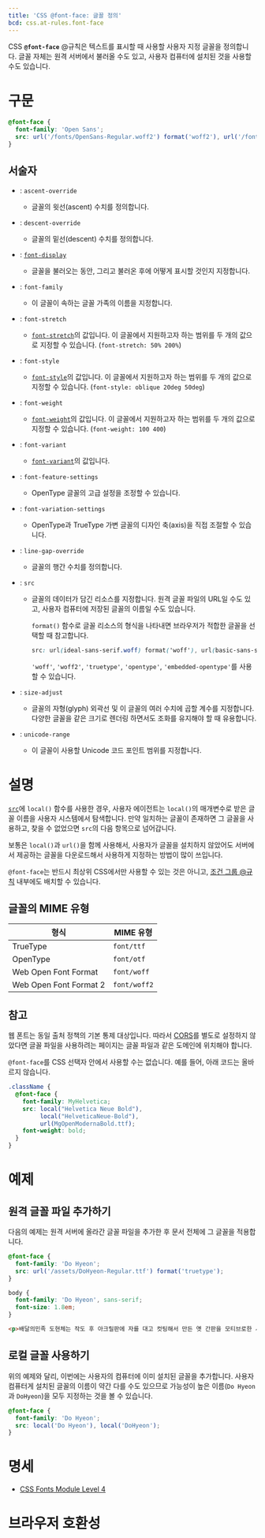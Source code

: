```yaml
---
title: 'CSS @font-face: 글꼴 정의'
bcd: css.at-rules.font-face
---
```


CSS **`@font-face`** @규칙은 텍스트를 표시할 때 사용할 사용자 지정 글꼴을 정의합니다. 글꼴 자체는 원격 서버에서 불러올 수도 있고, 사용자 컴퓨터에 설치된 것을 사용할 수도 있습니다.

# 구문

```css
@font-face {
  font-family: 'Open Sans';
  src: url('/fonts/OpenSans-Regular.woff2') format('woff2'), url('/fonts/OpenSans-Regular.woff') format('woff');
}
```

## 서술자

- : `ascent-override`
  - 글꼴의 윗선(ascent) 수치를 정의합니다.
- : `descent-override`
  - 글꼴의 밑선(descent) 수치를 정의합니다.
- : [`font-display`](./@font-face/font-display)
  - 글꼴을 불러오는 동안, 그리고 불러온 후에 어떻게 표시할 것인지 지정합니다.
- : `font-family`
  - 이 글꼴이 속하는 글꼴 가족의 이름을 지정합니다.
- : `font-stretch`
  - [`font-stretch`](https://developer.mozilla.org/en-US/docs/Web/CSS/font-stretch)의 값입니다. 이 글꼴에서 지원하고자 하는 범위를 두 개의 값으로 지정할 수 있습니다. (`font-stretch: 50% 200%`)
- : `font-style`
  - [`font-style`](https://developer.mozilla.org/en-US/docs/Web/CSS/font-style)의 값입니다. 이 글꼴에서 지원하고자 하는 범위를 두 개의 값으로 지정할 수 있습니다. (`font-style: oblique 20deg 50deg`)
- : `font-weight`
  - [`font-weight`](./font-weight)의 값입니다. 이 글꼴에서 지원하고자 하는 범위를 두 개의 값으로 지정할 수 있습니다. (`font-weight: 100 400`)
- : `font-variant`
  - [`font-variant`](https://developer.mozilla.org/en-US/docs/Web/CSS/font-variant)의 값입니다.
- : `font-feature-settings`
  - OpenType 글꼴의 고급 설정을 조정할 수 있습니다.
- : `font-variation-settings`
  - OpenType과 TrueType 가변 글꼴의 디자인 축(axis)을 직접 조절할 수 있습니다.
- : `line-gap-override`
  - 글꼴의 행간 수치를 정의합니다.
- : `src`

  - 글꼴의 데이터가 담긴 리소스를 지정합니다. 원격 글꼴 파일의 URL일 수도 있고, 사용자 컴퓨터에 저장된 글꼴의 이름일 수도 있습니다.

    `format()` 함수로 글꼴 리소스의 형식을 나타내면 브라우저가 적합한 글꼴을 선택할 때 참고합니다.

    ```css
    src: url(ideal-sans-serif.woff) format('woff'), url(basic-sans-serif.ttf) format('truetype');
    ```

    `'woff'`, `'woff2'`, `'truetype'`, `'opentype'`, `'embedded-opentype'`를 사용할 수 있습니다.

- : `size-adjust`
  - 글꼴의 자형(glyph) 외곽선 및 이 글꼴의 여러 수치에 곱할 계수를 지정합니다. 다양한 글꼴을 같은 크기로 렌더링 하면서도 조화를 유지해야 할 때 유용합니다.
- : `unicode-range`
  - 이 글꼴이 사용할 Unicode 코드 포인트 범위를 지정합니다.

# 설명

[`src`](#term-src)에 `local()` 함수를 사용한 경우, 사용자 에이전트는 `local()`의 매개변수로 받은 글꼴 이름을 사용자 시스템에서 탐색합니다. 만약 일치하는 글꼴이 존재하면 그 글꼴을 사용하고, 찾을 수 없었으면 `src`의 다음 항목으로 넘어갑니다.

보통은 `local()`과 `url()`을 함께 사용해서, 사용자가 글꼴을 설치하지 않았어도 서버에서 제공하는 글꼴을 다운로드해서 사용하게 지정하는 방법이 많이 쓰입니다.

`@font-face`는 반드시 최상위 CSS에서만 사용할 수 있는 것은 아니고, [조건 그룹 @규칙](https://developer.mozilla.org/en-US/docs/Web/CSS/At-rule#conditional_group_rules) 내부에도 배치할 수 있습니다.

## 글꼴의 MIME 유형

| 형식                   | MIME 유형    |
| ---------------------- | ------------ |
| TrueType               | `font/ttf`   |
| OpenType               | `font/otf`   |
| Web Open Font Format   | `font/woff`  |
| Web Open Font Format 2 | `font/woff2` |

## 참고

웹 폰트는 동일 출처 정책의 기본 통제 대상입니다. 따라서 [CORS](https://developer.mozilla.org/en-US/docs/Web/HTTP/CORS)를 별도로 설정하지 않았다면 글꼴 파일을 사용하려는 페이지는 글꼴 파일과 같은 도메인에 위치해야 합니다.

`@font-face`를 CSS 선택자 안에서 사용할 수는 없습니다. 예를 들어, 아래 코드는 올바르지 않습니다.

```css
.className {
  @font-face {
    font-family: MyHelvetica;
    src: local("Helvetica Neue Bold"),
         local("HelveticaNeue-Bold"),
         url(MgOpenModernaBold.ttf);
    font-weight: bold;
  }
}
```

# 예제

## 원격 글꼴 파일 추가하기

다음의 예제는 원격 서버에 올라간 글꼴 파일을 추가한 후 문서 전체에 그 글꼴을 적용합니다.

```css name=remote
@font-face {
  font-family: 'Do Hyeon';
  src: url('/assets/DoHyeon-Regular.ttf') format('truetype');
}

body {
  font-family: 'Do Hyeon', sans-serif;
  font-size: 1.8em;
}
```

```html name=remote
<p>배달의민족 도현체는 작도 후 아크릴판에 자를 대고 컷팅해서 만든 옛 간판을 모티브로한 서체입니다.</p>
```

<LiveExample name="remote" height={160} />

## 로컬 글꼴 사용하기

위의 예제와 달리, 이번에는 사용자의 컴퓨터에 이미 설치된 글꼴을 추가합니다. 사용자 컴퓨터게 설치된 글꼴의 이름이 약간 다를 수도 있으므로 가능성이 높은 이름(`Do Hyeon`과 `DoHyeon`)을 모두 지정하는 것을 볼 수 있습니다.

```css
@font-face {
  font-family: 'Do Hyeon';
  src: local('Do Hyeon'), local('DoHyeon');
}
```

# 명세

- [CSS Fonts Module Level 4](https://drafts.csswg.org/css-fonts-4/#font-face-rule)

# 브라우저 호환성

<BrowserCompat data={props.bcd} />
